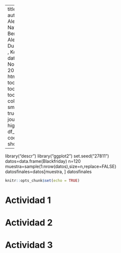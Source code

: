 
---
title: "Parcial 4 "
author: "Manuel Alejandro Navas, German Bernal Ladino, Alejadnro Duarte, Jayson , Kevin Nivia"
date: "28 de Noviembre de 2023"
output: 
  html_document:
    toc: true
    toc_depth: 3
    toc_float: true
    collapsed: true
    smooth_scroll: true
    theme: journal
    highlight: kate
    df_print: paged
    code_folding: show
    
---

library("descr")
library("ggplot2")
set.seed("27811")
datos=data.frame(Blackfriday)
n=120
muestra=sample(1:nrow(datos),size=n,replace=FALSE)
datosfinales=datos[muestra, ]
datosfinales



```r
knitr::opts_chunk$set(echo = TRUE)
```

# Actividad 1
# Actividad 2
# Actividad 3 
